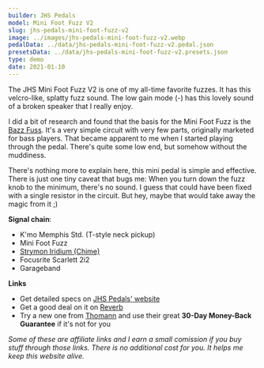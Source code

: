 ```yaml
---
builder: JHS Pedals
model: Mini Foot Fuzz V2
slug: jhs-pedals-mini-foot-fuzz-v2
image: ../images/jhs-pedals-mini-foot-fuzz-v2.webp
pedalData: ../data/jhs-pedals-mini-foot-fuzz-v2.pedal.json
presetsData: ../data/jhs-pedals-mini-foot-fuzz-v2.presets.json
type: demo
date: 2021-01-10
---
```


The JHS Mini Foot Fuzz V2 is one of my all-time favorite fuzzes. It has this velcro-like, splatty fuzz sound. The low gain mode (-) has this lovely sound of a broken speaker that I really enjoy.

I did a bit of research and found that the basis for the Mini Foot Fuzz is the [Bazz Fuss](http://home-wrecker.com/bazz.html). It's a very simple circuit with very few parts, originally marketed for bass players. That became apparent to me when I started playing through the pedal. There's quite some low end, but somehow without the muddiness.

There's nothing more to explain here, this mini pedal is simple and effective. There is just one tiny caveat that bugs me: When you turn down the fuzz knob to the minimum, there's no sound. I guess that could have been fixed with a single resistor in the circuit. But hey, maybe that would take away the magic from it ;)

**Signal chain**:

- K'mo Memphis Std. (T-style neck pickup)
- Mini Foot Fuzz
- [Strymon Iridium (Chime)](/demos/strymon-iridium)
- Focusrite Scarlett 2i2
- Garageband

**Links**

- Get detailed specs on [JHS Pedals' website](https://www.jhspedals.info/mini-foot-fuzz-v2)
- Get a good deal on it on [Reverb](https://reverb.grsm.io/loopydemos-jhs-mini-foot-fuzz)
- Try a new one from [Thomann](https://www.thomann.de/intl/jhs_pedals_mini_foot_fuzz_v2.htm?partner_id=15606) and use their great **30-Day Money-Back Guarantee** if it's not for you

_Some of these are affiliate links and I earn a small comission if you buy stuff through those links. There is no additional cost for you. It helps me keep this website alive._
